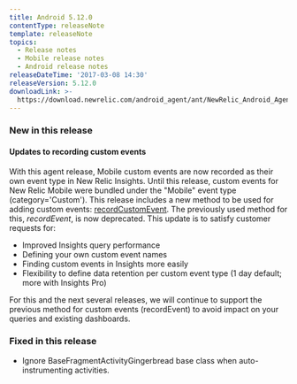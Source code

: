 ```yaml
---
title: Android 5.12.0
contentType: releaseNote
template: releaseNote
topics:
  - Release notes
  - Mobile release notes
  - Android release notes
releaseDateTime: '2017-03-08 14:30'
releaseVersion: 5.12.0
downloadLink: >-
  https://download.newrelic.com/android_agent/ant/NewRelic_Android_Agent_5.12.0.zip
---
```


### New in this release

#### Updates to recording custom events

With this agent release, Mobile custom events are now recorded as their own event type in New Relic Insights. Until this release, custom events for New Relic Mobile were bundled under the "Mobile" event type (category='Custom'). This release includes a new method to be used for adding custom events: [recordCustomEvent](https://docs.newrelic.com/docs/mobile-monitoring/new-relic-mobile-android/android-sdk-api/record-custom-event). The previously used method for this, _recordEvent_, is now deprecated. This update is to satisfy customer requests for:

* Improved Insights query performance
* Defining your own custom event names
* Finding custom events in Insights more easily
* Flexibility to define data retention per custom event type (1 day default; more with Insights Pro)

For this and the next several releases, we will continue to support the previous method for custom events (recordEvent) to avoid impact on your queries and existing dashboards.

### Fixed in this release

* Ignore BaseFragmentActivityGingerbread base class when auto-instrumenting activities.
